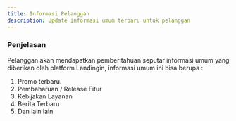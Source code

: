 ```yaml
---
title: Informasi Pelanggan
description: Update informasi umum terbaru untuk pelanggan
---
```


### Penjelasan
Pelanggan akan mendapatkan pemberitahuan seputar informasi umum yang diberikan
oleh platform Landingin, informasi umum ini bisa berupa :

1. Promo terbaru.
2. Pembaharuan / Release Fitur
3. Kebijakan Layanan
4. Berita Terbaru
5. Dan lain lain
